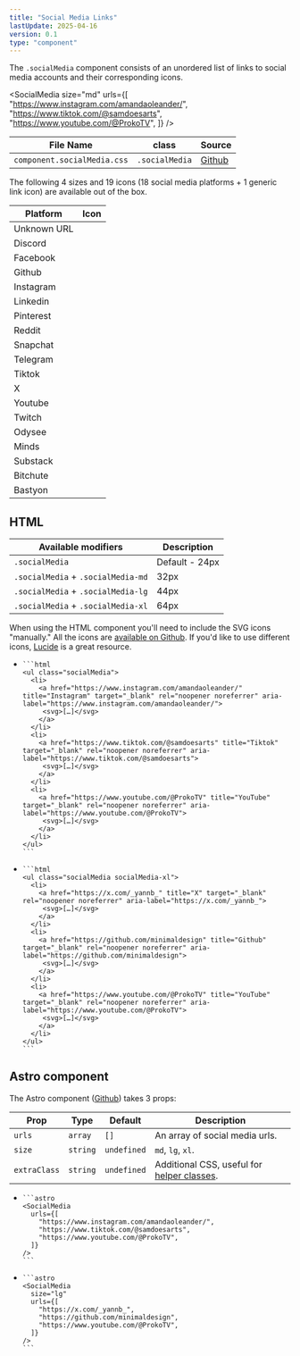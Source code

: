 ```yaml
---
title: "Social Media Links"
lastUpdate: 2025-04-16
version: 0.1
type: "component"
---
```




<div class="prose">

The `.socialMedia` component consists of an unordered list of links to social media accounts and their corresponding icons.

</div>

<SocialMedia
  size="md"
  urls={[
    "https://www.instagram.com/amandaoleander/",
    "https://www.tiktok.com/@samdoesarts",
    "https://www.youtube.com/@ProkoTV",
  ]}
/>

<div class="prose">

| File Name                   | class          | Source      |
| --------------------------- | -------------- | ----------- |
| `component.socialMedia.css` | `.socialMedia` | [Github][1] |

[1]: https://github.com/minimaldesign/mCSS/blob/main/src/styles/component.socialMedia.css

The following 4 sizes and 19 icons (18 social media platforms + 1 generic link icon) are available out of the box.

</div>

<div class="docs_examples_icons24">

| Platform    | Icon                                         |
| ----------- | -------------------------------------------- |
| Unknown URL | <Fragment set:html={linkIcon} alt="" />      |
| Discord     | <Fragment set:html={discordIcon} alt="" />   |
| Facebook    | <Fragment set:html={facebookIcon} alt="" />  |
| Github      | <Fragment set:html={githubIcon} alt="" />    |
| Instagram   | <Fragment set:html={instagramIcon} alt="" /> |
| Linkedin    | <Fragment set:html={linkedinIcon} alt="" />  |
| Pinterest   | <Fragment set:html={pinterestIcon} alt="" /> |
| Reddit      | <Fragment set:html={redditIcon} alt="" />    |
| Snapchat    | <Fragment set:html={snapchatIcon} alt="" />  |
| Telegram    | <Fragment set:html={telegramIcon} alt="" />  |
| Tiktok      | <Fragment set:html={tiktokIcon} alt="" />    |
| X           | <Fragment set:html={xIcon} alt="" />         |
| Youtube     | <Fragment set:html={youtubeIcon} alt="" />   |
| Twitch      | <Fragment set:html={twitchIcon} alt="" />    |
| Odysee      | <Fragment set:html={odyseeIcon} alt="" />    |
| Minds       | <Fragment set:html={mindsIcon} alt="" />     |
| Substack    | <Fragment set:html={substackIcon} alt="" />  |
| Bitchute    | <Fragment set:html={bitchuteIcon} alt="" />  |
| Bastyon     | <Fragment set:html={bastyonIcon} alt="" />   |

</div>

## HTML

<div class="prose">

| Available modifiers                | Description    |
| ---------------------------------- | -------------- |
| `.socialMedia`                     | Default - 24px |
| `.socialMedia` + `.socialMedia-md` | 32px           |
| `.socialMedia` + `.socialMedia-lg` | 44px           |
| `.socialMedia` + `.socialMedia-xl` | 64px           |

When using the HTML component you'll need to include the SVG icons "manually." All the icons are [available on Github](https://github.com/minimaldesign/mCSS/tree/main/src/assets/icons). If you'd like to use different icons, [Lucide](https://lucide.dev/) is a great resource.

</div>

<ul class="docs_examples">
  <li>
    <SocialMedia
      urls={[
        "https://www.instagram.com/amandaoleander/",
        "https://www.tiktok.com/@samdoesarts",
        "https://www.youtube.com/@ProkoTV",
      ]}
      extraClass="mb-sm1"
    />

    ```html
    <ul class="socialMedia">
      <li>
        <a href="https://www.instagram.com/amandaoleander/" title="Instagram" target="_blank" rel="noopener noreferrer" aria-label="https://www.instagram.com/amandaoleander/">
         <svg>[…]</svg>
        </a>
      </li>
      <li>
        <a href="https://www.tiktok.com/@samdoesarts" title="Tiktok" target="_blank" rel="noopener noreferrer" aria-label="https://www.tiktok.com/@samdoesarts">
         <svg>[…]</svg>
        </a>
      </li>
      <li>
        <a href="https://www.youtube.com/@ProkoTV" title="YouTube" target="_blank" rel="noopener noreferrer" aria-label="https://www.youtube.com/@ProkoTV">
         <svg>[…]</svg>
        </a>
      </li>
    </ul>
    ```

  </li>
  <li>
    <SocialMedia
      size="xl"
      urls={[
        "https://x.com/_yannb_",
        "https://github.com/minimaldesign",
        "https://www.youtube.com/@ProkoTV",
      ]}
      extraClass="mb-sm1"
    />

    ```html
    <ul class="socialMedia socialMedia-xl">
      <li>
        <a href="https://x.com/_yannb_" title="X" target="_blank" rel="noopener noreferrer" aria-label="https://x.com/_yannb_">
         <svg>[…]</svg>
        </a>
      </li>
      <li>
        <a href="https://github.com/minimaldesign" title="Github" target="_blank" rel="noopener noreferrer" aria-label="https://github.com/minimaldesign">
         <svg>[…]</svg>
        </a>
      </li>
      <li>
        <a href="https://www.youtube.com/@ProkoTV" title="YouTube" target="_blank" rel="noopener noreferrer" aria-label="https://www.youtube.com/@ProkoTV">
         <svg>[…]</svg>
        </a>
      </li>
    </ul>
    ```

  </li>
</ul>

## Astro component

<div class="prose">

The Astro component ([Github](https://github.com/minimaldesign/mCSS/blob/main/src/components/SocialMedia.astro)) takes 3 props:

| Prop         | Type     | Default     | Description                                                 |
| ------------ | -------- | ----------- | ----------------------------------------------------------- |
| `urls`       | `array`  | `[]`        | An array of social media urls.                              |
| `size`       | `string` | `undefined` | `md`, `lg`, `xl`.                                           |
| `extraClass` | `string` | `undefined` | Additional CSS, useful for [helper classes](/docs/helpers). |

</div>

<ul class="docs_examples">
  <li>
    <SocialMedia
      urls={[
        "https://www.instagram.com/amandaoleander/",
        "https://www.tiktok.com/@samdoesarts",
        "https://www.youtube.com/@ProkoTV",
      ]}
      extraClass="mb-sm1"
    />

    ```astro
    <SocialMedia
      urls={[
        "https://www.instagram.com/amandaoleander/",
        "https://www.tiktok.com/@samdoesarts",
        "https://www.youtube.com/@ProkoTV",
      ]}
    />
    ```

  </li>
  <li>
    <SocialMedia
      size="lg"
      urls={[
        "https://x.com/_yannb_",
        "https://github.com/minimaldesign",
        "https://www.youtube.com/@ProkoTV",
      ]}
      extraClass="mb-sm1"
    />

    ```astro
    <SocialMedia
      size="lg"
      urls={[
        "https://x.com/_yannb_",
        "https://github.com/minimaldesign",
        "https://www.youtube.com/@ProkoTV",
      ]}
    />
    ```

  </li>
</ul>
